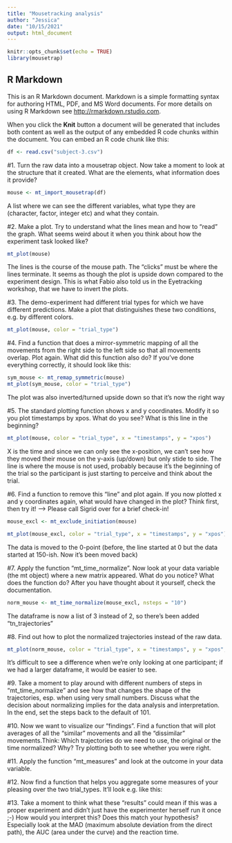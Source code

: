```yaml
---
title: "Mousetracking analysis"
author: "Jessica"
date: "10/15/2021"
output: html_document
---
```


```r
knitr::opts_chunk$set(echo = TRUE)
library(mousetrap)
```

## R Markdown

This is an R Markdown document. Markdown is a simple formatting syntax for authoring HTML, PDF, and MS Word documents. For more details on using R Markdown see <http://rmarkdown.rstudio.com>.

When you click the **Knit** button a document will be generated that includes both content as well as the output of any embedded R code chunks within the document. You can embed an R code chunk like this:

```r
df <- read.csv("subject-3.csv")
```


#1. Turn the raw data into a mousetrap object. Now take a moment to look at the structure that it created. What are the elements, what information does it provide?

```r
mouse <- mt_import_mousetrap(df)
```
A list where we can see the different variables, what type they are (character, factor, integer etc) and what they contain.

#2. Make a plot. Try to understand what the lines mean and how to “read” the graph. What seems weird about it when you think about how the experiment task looked like?

```r
mt_plot(mouse)
```
The lines is the course of the mouse path. The "clicks" must be where the lines terminate. It seems as though the plot is upside down compared to the experiment design. This is what Fabio also told us in the Eyetracking workshop, that we have to invert the plots.

#3. The demo-experiment had different trial types for which we have different predictions. Make a plot that distinguishes these two conditions, e.g. by different colors.

```r
mt_plot(mouse, color = "trial_type")
```


#4. Find a function that does a mirror-symmetric mapping of all the movements from the right side to the left side so that all movements overlap. Plot again. What did this function also do? If you’ve done everything correctly, it should look like this:

```r
sym_mouse <- mt_remap_symmetric(mouse)
mt_plot(sym_mouse, color = "trial_type")
```
The plot was also inverted/turned upside down so that it's now the right way

#5. The standard plotting function shows x and y coordinates. Modify it so you plot timestamps by xpos. What do you see? What is this line in the beginning?

```r
mt_plot(mouse, color = "trial_type", x = "timestamps", y = "xpos")
```
X is the time and since we can only see the x-position, we can't see how they moved their mouse on the y-axis (up/down) but only stide to side. The line is where the mouse is not used, probably because it's the beginning of the trial so the participant is just starting to perceive and think about the trial.

#6. Find a function to remove this “line” and plot again. If you now plotted x and y coordinates again, what would have changed in the plot? Think first, then try it!
--> Please call Sigrid over for a brief check-in!

```r
mouse_excl <- mt_exclude_initiation(mouse)

mt_plot(mouse_excl, color = "trial_type", x = "timestamps", y = "xpos")
```
The data is moved to the 0-point (before, the line started at 0 but the data started at 150-ish. Now it's been moved back)

#7. Apply the function “mt_time_normalize”. Now look at your data variable (the mt object) where a new matrix appeared. What do you notice? What does the function do? After you have thought about it yourself, check the documentation.

```r
norm_mouse <- mt_time_normalize(mouse_excl, nsteps = "10")
```
The dataframe is now a list of 3 instead of 2, so there's been added "tn_trajectories"


#8. Find out how to plot the normalized trajectories instead of the raw data.

```r
mt_plot(norm_mouse, color = "trial_type", x = "timestamps", y = "xpos", use = "tn_trajectories")
```
It's difficult to see a difference when we're only looking at one participant; if we had a larger dataframe, it would be easier to see.

#9. Take a moment to play around with different numbers of steps in “mt_time_normalize” and see how that changes the shape of the trajectories, esp. when using very small numbers. Discuss what the decision about normalizing implies for the data analysis and interpretation. In the end, set the steps back to the default of 101.

#10. Now we want to visualize our “findings”. Find a function that will plot averages of all the “similar” movements and all the “dissimilar” movements.Think: Which trajectories do we need to use, the original or the time normalized? Why? Try plotting both to see whether you were right.

#11. Apply the function “mt_measures” and look at the outcome in your data variable.

#12. Now find a function that helps you aggregate some measures of your pleasing over the two trial_types. It’ll look e.g. like this:

#13. Take a moment to think what these “results” could mean if this was a proper experiment and didn’t just have the experimenter herself run it once ;-) How would you interpret this? Does this match your hypothesis? Especially look at the MAD (maximum absolute deviation from the direct path), the AUC (area under the curve) and the reaction time.
